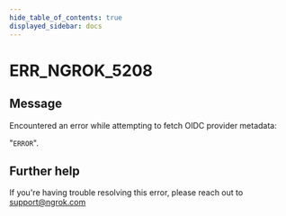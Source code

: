 ```yaml
---
hide_table_of_contents: true
displayed_sidebar: docs
---
```



# ERR_NGROK_5208

## Message

Encountered an error while attempting to fetch OIDC provider metadata:

"`ERROR`".

<ErrorDetails error="err_ngrok_5208" />

## Further help

If you're having trouble resolving this error, please reach out to [support@ngrok.com](mailto:support@ngrok.com?subject=Help%20with%20ERR_NGROK_5208)
